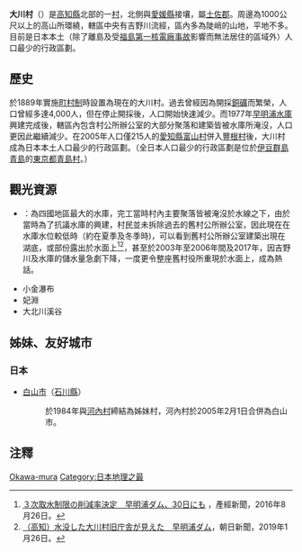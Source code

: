 {{日本町村
| 自治體名=大川
| 町村=村
| 圖像=[[File:Takayabu_power_station.jpg|240px]]
| 圖像說明=[[高藪發電廠|高藪發電廠]]
| 町村章=[[File:Flag_of_Okawa_Kochi.JPG|100px]]
| 日文原名=大川村
| 平假名=おおかわむら
| 羅馬字拼音=Ōkawa-mura
| 都道府縣=高知縣
| 支廳=
| 郡=土佐郡
| 編號=39364-9
| 面積=95.27
| 邊界未定=
| 人口=355
| 統計時間=2021年11月1日
| 自治體=[[土佐町|土佐町]]、[[伊野町|伊野町]]<br />'''[[愛媛縣|愛媛縣]]''' : [[新居濱市|新居濱市]]、[[四国中央市|四国中央市]]
| 樹=[[松樹|松樹]]
| 花=[[杜鵑花|常綠杜鵑]]
| 鳥=[[日本樹鶯|日本樹鶯]]
| 其他象徵物=
| 其他象徵=
| 郵遞區號=781-3703
| 所在地=土佐郡大川村小松27番地1
| 電話號碼=887-84-2211
| 外部連結=http://www.vill.okawa.kochi.jp/
| 經度=
| 緯度=
| 地圖=[[File:Okawa_in_Kochi_Prefecture_Ja.svg|250px]]
| 註記=人口：[http://www.pref.kochi.lg.jp/soshiki/111901/t-suikei.html 高知縣官方網頁]
}}
'''大川村'''（{{jpn|j=大川村|hg=おおかわむら|rm=Ōkawa mura|f=y}}）是[[高知縣|高知縣]]北部的一[[村|村]]，北側與[[愛媛縣|愛媛縣]]接壤，屬[[土佐郡|土佐郡]]。周邊為1000公尺以上的高山所環繞，轄區中央有吉野川流經，區內多為陡峭的山地，平地不多。目前是日本本土（除了離島及受[[福島第一核電廠事故|福島第一核電廠事故]]影響而無法居住的區域外）人口最少的行政區劃。

==歷史==
於1889年實施[[町村制|町村制]]時設置為現在的大川村。過去曾經因為開採[[銅礦|銅礦]]而繁榮，人口曾經多達4,000人，但在停止開採後，人口開始快速減少。而1977年[[早明浦水庫|早明浦水庫]]興建完成後，轄區內包含村公所辦公室的大部分聚落和建築皆被水庫所淹沒，人口更因此繼續減少。在2005年人口僅215人的[[愛知縣|愛知縣]][[富山村_(愛知縣)|富山村]]併入[[豐根村|豐根村]]後，大川村成為日本本土人口最少的行政區劃。（全日本人口最少的行政區劃是位於[[伊豆群島|伊豆群島]][[青島_(伊豆群島)|青島]]的[[東京都|東京都]][[青島村|青島村]]。）

==觀光資源==
* {{link-ja|早明浦水庫|早明浦ダム}}：為四國地區最大的水庫，完工當時村內主要聚落皆被淹沒於水線之下，由於當時為了抗議水庫的興建，村民並未拆除過去的舊村公所辦公室，因此現在在水庫水位較低時（約在夏季及冬季時)，可以看到舊村公所辦公室建築出現在湖底，或部份露出於水面上<ref>[https://www.sankei.com/photo/story/news/160826/sty1608260016-n1.html ３次取水制限の削減率決定　早明浦ダム、30日にも] {{Wayback|url=https://www.sankei.com/photo/story/news/160826/sty1608260016-n1.html |date=20161102012541 }}，產經新聞，2016年8月26日。</ref><ref>[https://www.asahi.com/articles/ASM1T4HLHM1TPLPB007.html （高知）水没した大川村旧庁舎が見えた　早明浦ダム]，朝日新聞，2019年1月26日。{{ja}}</ref>，甚至於2003年至2006年間及2017年，因吉野川及水庫的儲水量急劇下降，一度更令整座舊村役所重現於水面上，成為熱話。
* 小金瀑布
* 妃淵
* 大北川溪谷

==姊妹、友好城市==
===日本===
* [[白山市_(日本)|白山市]]（[[石川縣|石川縣]]）
*: 於1984年與[[河內村_(石川縣)|河內村]]締結為姊妹村，河內村於2005年2月1日合併為白山市。

==注釋==
{{reflist}}

{{commonscat|Okawa, Kochi}}
{{高知縣}}
{{Authority control}}
[[Category:高知縣的市町村|Okawa-mura]]
[[Category:日本地理之最|Category:日本地理之最]]